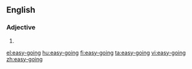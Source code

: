 ==English==

===Adjective===
{{en-adj|more}}

# {{alternative spelling of|easygoing}}

[[el:easy-going]]
[[hu:easy-going]]
[[fi:easy-going]]
[[ta:easy-going]]
[[vi:easy-going]]
[[zh:easy-going]]